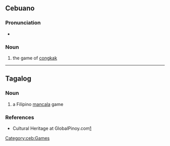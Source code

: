 ==Cebuano==

===Pronunciation===
*{{hyphenation|sung|ka|lang=ceb}}

===Noun===
{{head|ceb|noun}}

# the game of [[congkak]]

[[Category:ceb:Games]]

----

==Tagalog==
{{wikipedia}}

===Noun===
{{tl-noun}}

# a Filipino [[mancala]] game

===References===
* Cultural Heritage at GlobalPinoy.com[http://www.globalpinoy.com/ch/ch_category.php?category=pinoygames&name=Sungka&table=ch_pinoygames&startpage=16&endpage=30]